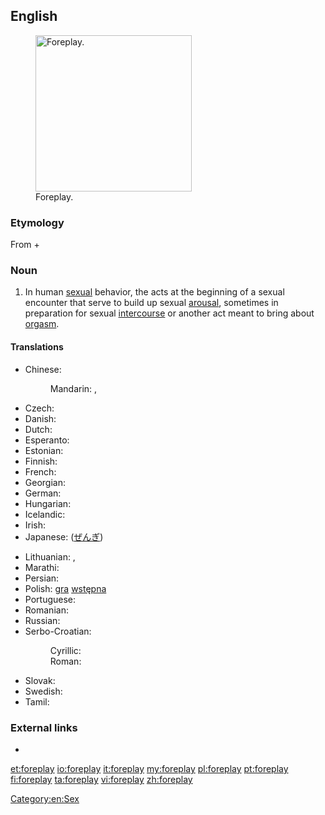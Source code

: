 ==English==
[[File:Nipping the Nape.png|thumb|250px|upright|Foreplay.]]

===Etymology===
From {{term|fore-|lang=en}} + {{term|play|lang=en}}

===Noun===
{{en-noun|-}}

# In human [[sexual]] behavior, the acts at the beginning of a sexual encounter that serve to build up sexual [[arousal]], sometimes in preparation for sexual [[intercourse]] or another act meant to bring about [[orgasm]].

====Translations====
{{trans-top|foreplay}}
* Chinese:
*: Mandarin: {{t|cmn|前戲|sc=Hani}}, {{t|cmn|前戏|tr=qiánxì|sc=Hani}}
* Czech: {{t-|cs|předehra|f}}
* Danish: {{t-|da|forspil}}
* Dutch: {{t+|nl|voorspel}}
* Esperanto: {{t-|eo|antaŭludo}}
* Estonian: {{t-|et|eelmäng}}
* Finnish: {{t-|fi|esileikki}}
* French: {{t+|fr|préliminaires|m|p}}
* Georgian: {{t-|ka|პრელუდია|tr=preludia|sc=Geor}}
* German: {{t+|de|Vorspiel|n}}
* Hungarian: {{t+|hu|előjáték}}
* Icelandic: {{t+|is|forleikur|m}}
* Irish: {{t-|ga|réamhshúgradh|m}}
* Japanese: {{t-|ja|前戯|tr=zengi}} ([[ぜんぎ]])
{{trans-mid}}
* Lithuanian: {{t-|lt|meilės žaismas|m}},  {{t-|lt|erotinės glamonės|f|p}}
* Marathi: {{t-|mr|प्रणय|sc=Deva}}
* Persian: {{t+|fa|عشق‌بازی|tr=eshqbazi}}
* Polish: [[gra]] [[wstępna]] {{f}}
* Portuguese: {{t-|pt|preliminares|f|p}}
* Romanian: {{t-|ro|preludiu|n}}
* Russian: {{t+|ru|прелюдия|f|tr=preljúdija}}
* Serbo-Croatian:
*: Cyrillic: {{t-|sh|предигра|f|alt=пре̏дигра|sc=Cyrl}}
*: Roman: {{t-|sh|predigra|f|alt=prȅdigra}}
* Slovak: {{t-|sk|predohra|f}}
* Swedish: {{t-|sv|förspel}}
* Tamil: {{t-|ta|பாலுணர்வூட்டல்}}
{{trans-bottom}}

===External links===
* {{pedia}}

[[Category:en:Sex]]

[[et:foreplay]]
[[io:foreplay]]
[[it:foreplay]]
[[my:foreplay]]
[[pl:foreplay]]
[[pt:foreplay]]
[[fi:foreplay]]
[[ta:foreplay]]
[[vi:foreplay]]
[[zh:foreplay]]